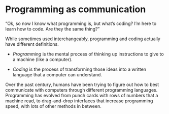 # Programming as communication

“Ok, so now I know what programming is, but what’s coding? I’m here to learn how to code. Are they the same thing?”

While sometimes used interchangeably, programming and coding actually have different definitions.

* *Programming* is the mental process of thinking up instructions to give to a machine (like a computer).

* *Coding* is the process of transforming those ideas into a written language that a computer can understand.

Over the past century, humans have been trying to figure out how to best communicate with computers through different programming languages. Programming has evolved from punch cards with rows of numbers that a machine read, to drag-and-drop interfaces that increase programming speed, with lots of other methods in between.
